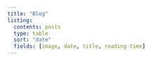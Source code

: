 ```yaml
---
title: "Blog"
listing:
  contents: posts
  type: table
  sort: "date"
  fields: [image, date, title, reading-time]
---
```

